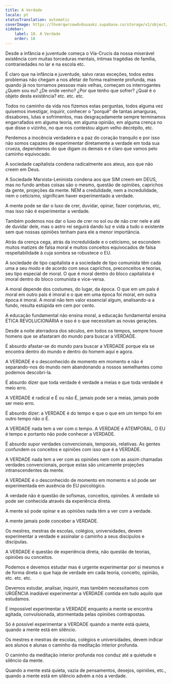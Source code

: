 ```yaml
---
title: A Verdade
locale: pt
statusTranslation: automatic
coverImage: https://lhvmrqwrcowdvduuaukz.supabase.co/storage/v1/object/public/strapi-uploads/small_cover-educacion-fundamental.webp-2d51a7828a2b1309555be27f7e2a61a0.webp
sidebar:
    label: 18. A Verdade
    order: 18
---
```

Desde a infância e juventude começa o Vía-Crucis da nossa miserável existência com muitas torceduras mentais, íntimas tragédias de família, contrariedades no lar e na escola etc.

É claro que na infância e juventude, salvo raras exceções, todos estes problemas não chegam a nos afetar de forma realmente profunda, mas quando já nos tornamos pessoas mais velhas, começam os interrogantes ¿Quem sou eu? ¿De onde venho? ¿Por que tenho que sofrer? ¿Qual é o objeto desta existência? etc. etc. etc.

Todos no caminho da vida nos fizemos estas perguntas, todos alguma vez quisemos investigar, inquirir, conhecer o "porquê" de tantas amarguras, dissabores, lutas e sofrimentos, mas desgraçadamente sempre terminamos engarrafados em alguma teoria, em alguma opinião, em alguma crença no que disse o vizinho, no que nos contestou algum velho decrépito, etc.

Perdemos a inocência verdadeira e a paz do coração tranquilo e por isso não somos capazes de experimentar diretamente a verdade em toda sua crueza, dependemos do que digam os demais e é claro que vamos pelo caminho equivocado.

A sociedade capitalista condena radicalmente aos ateus, aos que não creem em Deus.

A Sociedade Marxista-Leninista condena aos que SIM creem em DEUS, mas no fundo ambas coisas são o mesmo, questão de opiniões, caprichos da gente, projeções da mente. NEM a credulidade, nem a incredulidade, nem o ceticismo, significam haver experimentado a verdade.

A mente pode se dar o luxo de crer, duvidar, opinar, fazer conjeturas, etc, mas isso não é experimentar a verdade.

Também podemos nos dar o luxo de crer no sol ou de não crer nele e até de duvidar dele, mas o astro rei seguirá dando luz e vida a tudo o existente sem que nossas opiniões tenham para ele a menor importância.

Atrás da crença cega, atrás da incredulidade e o ceticismo, se escondem muitos matizes de falsa moral e muitos conceitos equivocados de falsa respeitabilidade à cuja sombra se robustece o EU.

A sociedade de tipo capitalista e a sociedade de tipo comunista têm cada uma a seu modo e de acordo com seus caprichos, preconceitos e teorias, seu tipo especial de moral. O que é moral dentro do bloco capitalista é imoral dentro do bloco comunista e vice-versa.

A moral depende dos costumes, do lugar, da época. O que em um país é moral em outro país é imoral e o que em uma época foi moral, em outra época é imoral. A moral não tem valor essencial algum, analisando-a a fundo, resulta estúpida em cem por cento.

A educação fundamental não ensina moral, a educação fundamental ensina ÉTICA REVOLUCIONÁRIA e isso é o que necessitam as novas gerações.

Desde a noite aterradora dos séculos, em todos os tempos, sempre houve homens que se afastaram do mundo para buscar a VERDADE.

É absurdo afastar-se do mundo para buscar a VERDADE porque ela se encontra dentro do mundo e dentro do homem aqui e agora.

A VERDADE é o desconhecido de momento em momento e não é separando-nos do mundo nem abandonando a nossos semelhantes como podemos descobri-la.

É absurdo dizer que toda verdade é verdade a meias e que toda verdade é meio erro.

A VERDADE é radical e É ou não É, jamais pode ser a meias, jamais pode ser meio erro.

É absurdo dizer: a VERDADE é do tempo e que o que em um tempo foi em outro tempo não o É.

A VERDADE nada tem a ver com o tempo. A VERDADE é ATEMPORAL. O EU é tempo e portanto não pode conhecer a VERDADE.

É absurdo supor verdades convencionais, temporais, relativas. As gentes confundem os conceitos e opiniões com isso que é a VERDADE.

A VERDADE nada tem a ver com as opiniões nem com as assim chamadas verdades convencionais, porque estas são unicamente projeções intranscendentes da mente.

A VERDADE é o desconhecido de momento em momento e só pode ser experimentada em ausência do EU psicológico.

A verdade não é questão de sofismas, conceitos, opiniões. A verdade só pode ser conhecida através da experiência direta.

A mente só pode opinar e as opiniões nada têm a ver com a verdade.

A mente jamais pode conceber a VERDADE.

Os mestres, mestras de escolas, colégios, universidades, devem experimentar a verdade e assinalar o caminho a seus discípulos e discípulas.

A VERDADE é questão de experiência direta, não questão de teorias, opiniões ou conceitos.

Podemos e devemos estudar mas é urgente experimentar por si mesmos e de forma direta o que haja de verdade em cada teoria, conceito, opinião, etc. etc. etc.

Devemos estudar, analisar, inquirir, mas também necessitamos com URGÊNCIA inadiável experimentar a VERDADE contida em tudo aquilo que estudamos.

É impossível experimentar a VERDADE enquanto a mente se encontra agitada, convulsionada, atormentada pelas opiniões contrapostas.

Só é possível experimentar a VERDADE quando a mente está quieta, quando a mente está em silêncio.

Os mestres e mestras de escolas, colégios e universidades, devem indicar aos alunos e alunas o caminho da meditação interior profunda.

O caminho da meditação interior profunda nos conduz até a quietude e silêncio da mente.

Quando a mente está quieta, vazia de pensamentos, desejos, opiniões, etc., quando a mente está em silêncio advém a nós a verdade.

